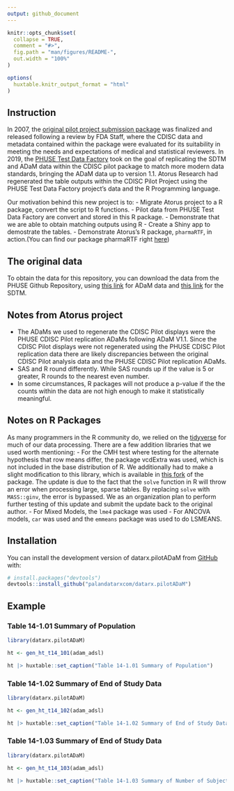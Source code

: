 ```yaml
---
output: github_document
---
```


<!-- README.md is generated from README.Rmd. Please edit that file -->

```r
knitr::opts_chunk$set(
  collapse = TRUE,
  comment = "#>",
  fig.path = "man/figures/README-",
  out.width = "100%"
)

options(
  huxtable.knitr_output_format = "html"
)
```


<!-- badges: start -->
<!-- badges: end -->

## Instruction
In 2007, the [original pilot project submission package](https://bitbucket.cdisc.org/projects/CED/repos/sdtm-adam-pilot-project/browse) was finalized and released following a review by FDA Staff, where the CDISC data and metadata contained within the package were evaluated for its suitability in meeting the needs and expectations of medical and statistical reviewers. In 2019, the [PHUSE Test Data Factory](https://advance.phuse.global/display/WEL/Test+Dataset+Factory) took on the goal of replicating the SDTM and ADaM data within the CDISC pilot package to match more modern data standards, bringing the ADaM data up to version 1.1. Atorus Research had regenerated the table outputs within the CDISC Pilot Project using the PHUSE Test Data Factory project’s data and the R Programming language. 

Our motivation behind this new project is to:
- Migrate Atorus project to a R package, convert the script to R functions.
- Pilot data from PHUSE Test Data Factory are convert and stored in this R package.
-	Demonstrate that we are able to obtain matching outputs using R
- Create a Shiny app to demostrate the tables.
-	Demonstrate Atorus's R package, `pharmaRTF`, in action.(You can find our package pharmaRTF right [here](https://github.com/atorus-research/pharmaRTF))


## The original data
To obtain the data for this repository, you can download the data from the PHUSE Github Repository, using [this link](https://github.com/phuse-org/phuse-scripts/blob/master/data/adam/TDF_ADaM_v1.0.zip) for ADaM data and [this link](https://github.com/phuse-org/phuse-scripts/blob/master/data/sdtm/TDF_SDTM_v1.0%20.zip)
 for the SDTM.

## Notes from Atorus project

-	The ADaMs we used to regenerate the CDISC Pilot displays were the PHUSE CDISC Pilot replication ADaMs following ADaM V1.1.  Since the CDISC Pilot displays were not regenerated using the PHUSE CDISC Pilot replication data there are likely discrepancies between the original CDISC Pilot analysis data and the PHUSE CDISC Pilot replication ADaMs.
-	SAS and R round differently.  While SAS rounds up if the value is 5 or greater, R rounds to the nearest even number.
-	In some circumstances, R packages will not produce a p-value if the the counts within the data are not high enough to make it statistically meaningful. 

## Notes on R Packages
As many programmers in the R community do, we relied on the [tidyverse](https://www.tidyverse.org/packages/) for much of our data processing. There are a few addition libraries that we used worth mentioning:
-	For the CMH test where testing for the alternate hypothesis that row means differ, the package vcdExtra was used, which is not included in the base distribution of R. We additionally had to make a slight modification to this library, which is available in [this fork]( https://github.com/mstackhouse/vcdExtra) of the package. The update is due to the fact that the `solve` function in R will throw an error when processing large, sparse tables. By replacing `solve` with `MASS::ginv`, the error is bypassed. We as an organization plan to perform further testing of this update and submit the update back to the original author.
-	For Mixed Models, the `lme4` package was used
-	For ANCOVA models, `car` was used and the `emmeans` package  was used to do LSMEANS.


## Installation

You can install the development version of datarx.pilotADaM from [GitHub](https://github.com/) with:

``` r
# install.packages("devtools")
devtools::install_github("palandatarxcom/datarx.pilotADaM")
```

## Example

### Table 14-1.01 Summary of Population
```r
library(datarx.pilotADaM)

ht <- gen_ht_t14_101(adam_adsl)

ht |> huxtable::set_caption("Table 14-1.01 Summary of Population")
```

### Table 14-1.02 Summary of End of Study Data
```r
library(datarx.pilotADaM)

ht <- gen_ht_t14_102(adam_adsl)

ht |> huxtable::set_caption("Table 14-1.02 Summary of End of Study Data")
```
### Table 14-1.03 Summary of End of Study Data
```r
library(datarx.pilotADaM)

ht <- gen_ht_t14_103(adam_adsl)

ht |> huxtable::set_caption("Table 14-1.03 Summary of Number of Subjects By Site")
```

